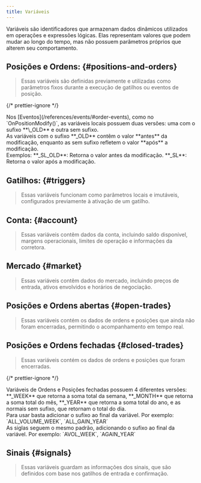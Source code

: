 ```yaml
---
title: Variáveis
---
```



Variáveis são identificadores que armazenam dados dinâmicos utilizados em
operações e expressões lógicas. Elas representam valores que podem mudar ao
longo do tempo, mas não possuem parâmetros próprios que alterem seu
comportamento.

## Posições e Ordens: \{#positions-and-orders\}

> Essas variáveis são definidas previamente e utilizadas como parâmetros fixos
> durante a execução de gatilhos ou eventos de posição.

<VarTable category={ENUM_VARIABLE_CATEGORY_TYPE.LOCAL_POSITION} />

{/* prettier-ignore */}
<Aside type="tip">
  Nos [Eventos](/references/events/#order-events), como no `OnPositionModify()`, as variáveis locais
  possuem duas versões: uma com o sufixo **\_OLD** e outra sem sufixo.
  <br />
  As variáveis com o sufixo **_OLD** contêm o valor **antes** da modificação, enquanto
  as sem sufixo refletem o valor **após** a modificação.
  <br />
  Exemplos:  
  **_SL_OLD**: Retorna o valor antes da modificação.  
  **_SL**: Retorna o valor após a modificação.
</Aside>

## Gatilhos: \{#triggers\}

> Essas variáveis funcionam como parâmetros locais e imutáveis, configurados
> previamente à ativação de um gatilho.

<VarTable category={ENUM_VARIABLE_CATEGORY_TYPE.LOCAL_TRIGGER} />

## Conta: \{#account\}

> Essas variáveis contêm dados da conta, incluindo saldo disponível, margens
> operacionais, limites de operação e informações da corretora.

<VarTable category={ENUM_VARIABLE_CATEGORY_TYPE.ACCOUNT} />

## Mercado \{#market\}

> Essas variáveis contêm dados do mercado, incluindo preços de entrada, ativos
> envolvidos e horários de negociação.

<VarTable category={ENUM_VARIABLE_CATEGORY_TYPE.MARKET} />

## Posições e Ordens abertas \{#open-trades\}

> Essas variáveis contém os dados de ordens e posições que ainda não foram
> encerradas, permitindo o acompanhamento em tempo real.

<VarTable category={ENUM_VARIABLE_CATEGORY_TYPE.OPEN_TRADE} />

## Posições e Ordens fechadas \{#closed-trades\}

> Essas variáveis contém os dados de ordens e posições que foram encerradas.

<VarTable category={ENUM_VARIABLE_CATEGORY_TYPE.CLOSE_TRADE} />

{/* prettier-ignore */}
<Aside type="tip">
  Variáveis de Ordens e Posições fechadas possuem 4 diferentes versões:  
  **_WEEK** que retorna a soma total da semana,  
  **_MONTH** que retorna a soma total do mês,  
  **_YEAR** que retorna a soma total do ano,  
  e as normais sem sufixo, que retornam o total do dia.
  <br />
  Para usar basta adicionar o sufixo ao final da variável.  
  Por exemplo: `ALL_VOLUME_WEEK`, `ALL_GAIN_YEAR`
  <br />
  As siglas seguem o mesmo padrão, adicionando o sufixo ao final da variável.  
  Por exemplo: `AVOL_WEEK`, `AGAIN_YEAR`
</Aside>

## Sinais \{#signals\}

> Essas variáveis guardam as informações dos sinais, que são definidos com base
> nos gatilhos de entrada e confirmação.

<VarTable category={ENUM_VARIABLE_CATEGORY_TYPE.SIGNAL} />
